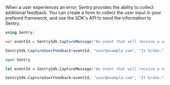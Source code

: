 When a user experiences an error, Sentry provides the ability to collect additional feedback. You can create a form to collect the user input in your prefered framework, and use the SDK's API to send the information to Sentry.

```csharp {tabTitle:C#}
using Sentry;

var eventId = SentrySdk.CaptureMessage("An event that will receive a user feedback.");

SentrySdk.CaptureUserFeedback(eventId, "user@example.com", "It broke.", "The User");
```

```fsharp {tabTitle:F#}
open Sentry

let eventId = SentrySdk.CaptureMessage("An event that will receive a user feedback.")

SentrySdk.CaptureUserFeedback(eventId, "user@example.com", "It broke.", "The User")
```
